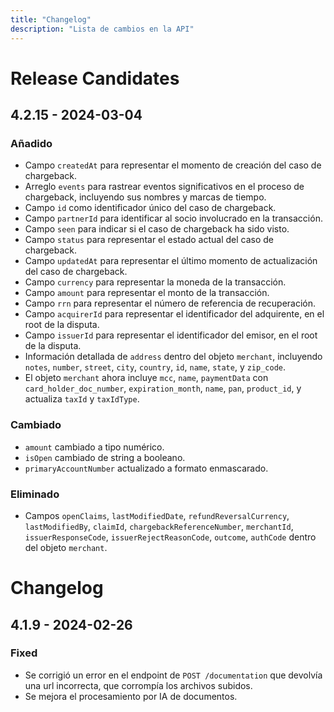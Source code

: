 ```yaml
---
title: "Changelog"
description: "Lista de cambios en la API"
---
```


# Release Candidates

## 4.2.15 - 2024-03-04

### Añadido

- Campo `createdAt` para representar el momento de creación del caso de chargeback.
- Arreglo `events` para rastrear eventos significativos en el proceso de chargeback, incluyendo sus nombres y marcas de tiempo.
- Campo `id` como identificador único del caso de chargeback.
- Campo `partnerId` para identificar al socio involucrado en la transacción.
- Campo `seen` para indicar si el caso de chargeback ha sido visto.
- Campo `status` para representar el estado actual del caso de chargeback.
- Campo `updatedAt` para representar el último momento de actualización del caso de chargeback.
- Campo `currency` para representar la moneda de la transacción.
- Campo `amount` para representar el monto de la transacción.
- Campo `rrn` para representar el número de referencia de recuperación.
- Campo `acquirerId` para representar el identificador del adquirente, en el root de la disputa.
- Campo `issuerId` para representar el identificador del emisor, en el root de la disputa.
- Información detallada de `address` dentro del objeto `merchant`, incluyendo `notes`, `number`, `street`, `city`, `country`, `id`, `name`, `state`, y `zip_code`.
- El objeto `merchant` ahora incluye `mcc`, `name`, `paymentData` con `card_holder_doc_number`, `expiration_month`, `name`, `pan`, `product_id`, y actualiza `taxId` y `taxIdType`.

### Cambiado

- `amount` cambiado a tipo numérico.
- `isOpen` cambiado de string a booleano.
- `primaryAccountNumber` actualizado a formato enmascarado.

### Eliminado

- Campos `openClaims`, `lastModifiedDate`, `refundReversalCurrency`, `lastModifiedBy`, `claimId`, `chargebackReferenceNumber`, `merchantId`, `issuerResponseCode`, `issuerRejectReasonCode`, `outcome`, `authCode` dentro del objeto `merchant`.

# Changelog

## 4.1.9 - 2024-02-26

### Fixed

- Se corrigió un error en el endpoint de `POST /documentation` que devolvía una url incorrecta, que corrompía los archivos subidos.
- Se mejora el procesamiento por IA de documentos.
